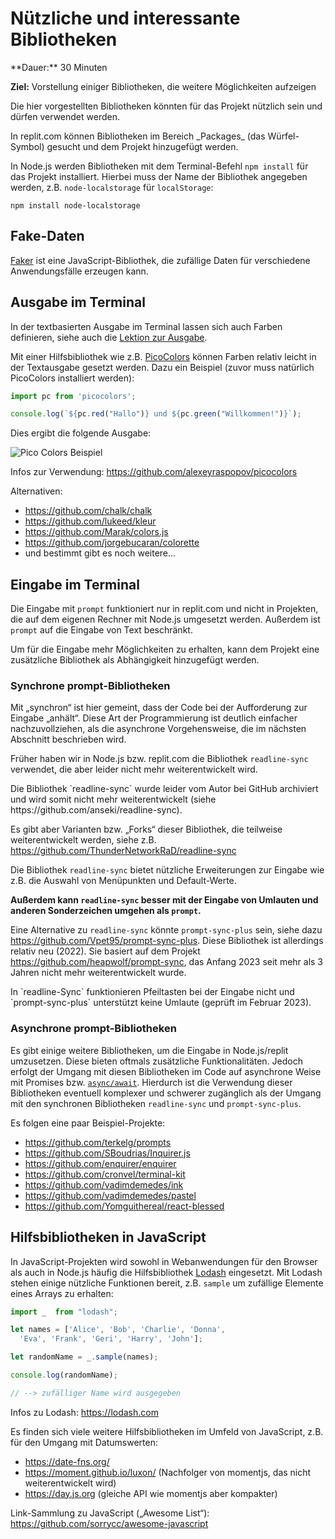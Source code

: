 
# Nützliche und interessante Bibliotheken

<Callout>
  **Dauer:** 30 Minuten
  
  **Ziel:** Vorstellung einiger Bibliotheken, die 
  weitere Möglichkeiten aufzeigen
</Callout>

Die hier vorgestellten Bibliotheken könnten für das 
Projekt nützlich sein und dürfen verwendet werden.

<Callout type="info">
In replit.com können Bibliotheken im Bereich
_Packages_ (das Würfel-Symbol) gesucht und 
dem Projekt hinzugefügt werden.

In Node.js werden Bibliotheken mit dem 
Terminal-Befehl `npm install` für das Projekt 
installiert. Hierbei muss der Name der Bibliothek 
angegeben werden, z.B. `node-localstorage` für 
`localStorage`:

```
npm install node-localstorage
```
</Callout>

## Fake-Daten

[Faker](https://fakerjs.dev) ist eine JavaScript-Bibliothek,
die zufällige Daten für verschiedene Anwendungsfälle erzeugen kann.

## Ausgabe im Terminal

In der textbasierten Ausgabe im Terminal
lassen sich auch Farben definieren, siehe
auch die [Lektion zur Ausgabe](/prog/02-basics/04-io#ausgabe-formatieren).

Mit einer Hilfsbibliothek wie z.B. 
[PicoColors](https://github.com/alexeyraspopov/picocolors)
können Farben relativ leicht in der Textausgabe
gesetzt werden. Dazu ein Beispiel (zuvor muss
natürlich PicoColors installiert werden):

```js
import pc from 'picocolors';

console.log(`${pc.red("Hallo")} und ${pc.green("Willkommen!")}`);
```

Dies ergibt die folgende Ausgabe:

![Pico Colors Beispiel](/images/prog/pico_colors.png)

Infos zur Verwendung: https://github.com/alexeyraspopov/picocolors

Alternativen:

- https://github.com/chalk/chalk
- https://github.com/lukeed/kleur
- https://github.com/Marak/colors.js
- https://github.com/jorgebucaran/colorette
- und bestimmt gibt es noch weitere…

## Eingabe im Terminal

Die Eingabe mit `prompt` funktioniert nur 
in replit.com und nicht in Projekten, die auf
dem eigenen Rechner mit Node.js umgesetzt werden.
Außerdem ist `prompt` auf die Eingabe von 
Text beschränkt. 

Um für die Eingabe mehr Möglichkeiten zu erhalten,
kann dem Projekt eine zusätzliche Bibliothek 
als Abhängigkeit hinzugefügt werden.

### Synchrone prompt-Bibliotheken

Mit „synchron“ ist hier gemeint, dass der Code bei der Aufforderung
zur Eingabe „anhält“. Diese Art der Programmierung ist deutlich
einfacher nachzuvollziehen, als die asynchrone Vorgehensweise, die im
nächsten Abschnitt beschrieben wird. 

Früher haben wir in Node.js bzw. replit.com die Bibliothek `readline-sync`
verwendet, die aber leider nicht mehr weiterentwickelt wird.

<Callout type="warning">
Die Bibliothek `readline-sync` wurde leider vom Autor bei GitHub
archiviert und wird somit nicht mehr weiterentwickelt (siehe
https://github.com/anseki/readline-sync).

Es gibt aber Varianten bzw. „Forks“ dieser Bibliothek, die teilweise
weiterentwickelt werden, siehe z.B.
https://github.com/ThunderNetworkRaD/readline-sync

Die Bibliothek `readline-sync` bietet nützliche
Erweiterungen zur Eingabe wie z.B. die Auswahl von
Menüpunkten und Default-Werte. 

**Außerdem kann `readline-sync` besser mit
der Eingabe von Umlauten und anderen Sonderzeichen
umgehen als `prompt`.**
</Callout>

Eine Alternative zu `readline-sync` könnte `prompt-sync-plus` sein,
siehe dazu https://github.com/Vpet95/prompt-sync-plus. Diese Bibliothek
ist allerdings relativ neu (2022). Sie basiert auf dem Projekt
https://github.com/heapwolf/prompt-sync, das Anfang 2023 seit mehr als 
3 Jahren nicht mehr weiterentwickelt wurde.

<Callout type="warning">
In `readline-Sync` funktionieren Pfeiltasten bei der
Eingabe nicht und `prompt-sync-plus` unterstützt keine
Umlaute (geprüft im Februar 2023).
</Callout>

### Asynchrone prompt-Bibliotheken

Es gibt einige weitere Bibliotheken, um die Eingabe 
in Node.js/replit umzusetzen. Diese bieten oftmals
zusätzliche Funktionalitäten. Jedoch erfolgt der Umgang 
mit diesen Bibliotheken im Code auf asynchrone Weise mit 
Promises bzw. 
[`async/await`](/prog/09-misc/07-fetch#asyncawait-für-promises). 
Hierdurch ist die Verwendung dieser Bibliotheken eventuell 
komplexer und schwerer zugänglich als der Umgang mit 
den synchronen Bibliotheken `readline-sync` und
`prompt-sync-plus`.

Es folgen eine paar Beispiel-Projekte:

- https://github.com/terkelg/prompts
- https://github.com/SBoudrias/Inquirer.js
- https://github.com/enquirer/enquirer
- https://github.com/cronvel/terminal-kit
- https://github.com/vadimdemedes/ink
- https://github.com/vadimdemedes/pastel
- https://github.com/Yomguithereal/react-blessed

## Hilfsbibliotheken in JavaScript

In JavaScript-Projekten wird sowohl in 
Webanwendungen für den Browser als auch in
Node.js häufig die Hilfsbibliothek 
[Lodash](https://lodash.com) eingesetzt. 
Mit Lodash stehen einige nützliche Funktionen
bereit, z.B. `sample` um zufällige Elemente
eines Arrays zu erhalten:

```js
import _  from "lodash";

let names = ['Alice', 'Bob', 'Charlie', 'Donna',
  'Eva', 'Frank', 'Geri', 'Harry', 'John'];

let randomName = _.sample(names);

console.log(randomName);

// --> zufälliger Name wird ausgegeben 
```

Infos zu Lodash: https://lodash.com

Es finden sich viele weitere Hilfsbibliotheken
im Umfeld von JavaScript, z.B. für den Umgang
mit Datumswerten:

- https://date-fns.org/
- https://moment.github.io/luxon/ (Nachfolger von momentjs, das nicht weiterentwickelt wird)
- https://day.js.org (gleiche API wie momentjs aber kompakter)

Link-Sammlung zu JavaScript („Awesome List“): 
https://github.com/sorrycc/awesome-javascript

